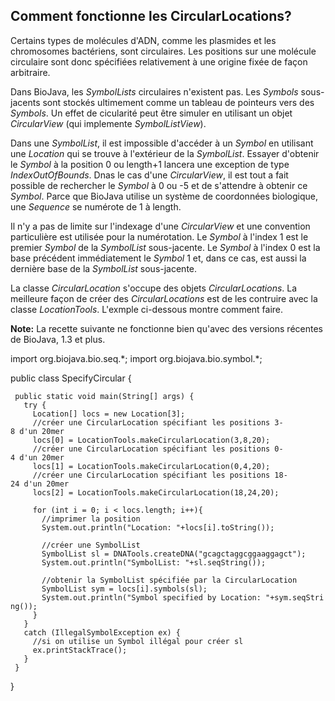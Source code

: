 == Comment fonctionne les CircularLocations? ==

Certains types de molécules d'ADN, comme les plasmides et les chromosomes bactériens, sont circulaires. Les positions sur une molécule circulaire sont donc spécifiées relativement à une origine fixée de façon arbitraire.

Dans BioJava, les ''SymbolLists'' circulaires n'existent pas. Les ''Symbols'' sous-jacents sont stockés ultimement comme un tableau de pointeurs vers des ''Symbols''. Un effet de cicularité peut être simuler en utilisant un objet ''CircularView'' (qui implemente ''SymbolListView'').

Dans une ''SymbolList'', il est impossible d'accéder à un ''Symbol'' en utilisant une ''Location'' qui se trouve à l'extérieur de la ''SymbolList''. Essayer d'obtenir le ''Symbol'' à la position 0 ou length+1 lancera une exception de type ''IndexOutOfBounds''. Dnas le cas d'une ''CircularView'', il est tout a fait possible de rechercher le ''Symbol'' à 0 ou -5 et de s'attendre à obtenir ce ''Symbol''. Parce que BioJava utilise un système de coordonnées biologique, une ''Sequence'' se numérote de 1 à length.

Il n'y a pas de limite sur l'indexage d'une ''CircularView'' et une convention particulière est utilisée pour la numérotation. Le ''Symbol'' à l'index 1 est le premier ''Symbol'' de la ''SymbolList'' sous-jacente. Le ''Symbol'' à l'index 0 est la base précédent immédiatement le ''Symbol'' 1 et, dans ce cas, est aussi la dernière base de la ''SymbolList'' sous-jacente.

La classe ''CircularLocation'' s'occupe des objets ''CircularLocations''. La meilleure façon de créer des ''CircularLocations'' est de les contruire avec la classe ''LocationTools''. L'exmple ci-dessous montre comment faire.

'''Note:''' La recette suivante ne fonctionne bien qu'avec des versions récentes de BioJava, 1.3 et plus.

<java>
import org.biojava.bio.seq.*;
import org.biojava.bio.symbol.*;

public class SpecifyCircular {
  public static void main(String[] args) {
    try {
      Location[] locs = new Location[3];
      //créer une CircularLocation spécifiant les positions 3-8 d'un 20mer
      locs[0] = LocationTools.makeCircularLocation(3,8,20);
      //créer une CircularLocation spécifiant les positions 0-4 d'un 20mer
      locs[1] = LocationTools.makeCircularLocation(0,4,20);
      //créer une CircularLocation spécifiant les positions 18-24 d'un 20mer
      locs[2] = LocationTools.makeCircularLocation(18,24,20);

      for (int i = 0; i &LT; locs.length; i++){
        //imprimer la position
        System.out.println("Location: "+locs[i].toString());

        //créer une SymbolList
        SymbolList sl = DNATools.createDNA("gcagctaggcggaaggagct");
        System.out.println("SymbolList: "+sl.seqString());

        //obtenir la SymbolList spécifiée par la CircularLocation
        SymbolList sym = locs[i].symbols(sl);
        System.out.println("Symbol specified by Location: "+sym.seqString());
      }
    }
    catch (IllegalSymbolException ex) {
      //si on utilise un Symbol illégal pour créer sl
      ex.printStackTrace();
    }
  }
}
</java>
